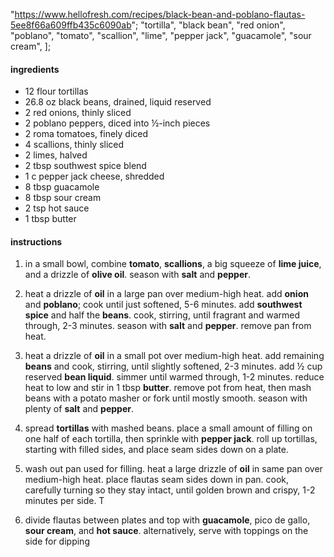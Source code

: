   "https://www.hellofresh.com/recipes/black-bean-and-poblano-flautas-5ee8f66a609ffb435c6090ab";
  "tortilla",
  "black bean",
  "red onion",
  "poblano",
  "tomato",
  "scallion",
  "lime",
  "pepper jack",
  "guacamole",
  "sour cream",
];

#### ingredients

- 12 flour tortillas
- 26.8 oz black beans, drained, liquid reserved
- 2 red onions, thinly sliced
- 2 poblano peppers, diced into ½-inch pieces
- 2 roma tomatoes, finely diced
- 4 scallions, thinly sliced
- 2 limes, halved
- 2 tbsp southwest spice blend
- 1 c pepper jack cheese, shredded
- 8 tbsp guacamole
- 8 tbsp sour cream
- 2 tsp hot sauce
- 1 tbsp butter

#### instructions

1. in a small bowl, combine **tomato**, **scallions**, a big squeeze of **lime juice**, and a drizzle of **olive oil**. season with **salt** and **pepper**.

2. heat a drizzle of **oil** in a large pan over medium-high heat. add **onion** and **poblano**; cook until just softened, 5-6 minutes. add **southwest spice** and half the **beans**. cook, stirring, until fragrant and warmed through, 2-3 minutes. season with **salt** and **pepper**. remove pan from heat.

3. heat a drizzle of **oil** in a small pot over medium-high heat. add remaining **beans** and cook, stirring, until slightly softened, 2-3 minutes. add ½ cup reserved **bean liquid**. simmer until warmed through, 1-2 minutes. reduce heat to low and stir in 1 tbsp **butter**. remove pot from heat, then mash beans with a potato masher or fork until mostly smooth. season with plenty of **salt** and **pepper**.

4. spread **tortillas** with mashed beans. place a small amount of filling on one half of each tortilla, then sprinkle with **pepper jack**. roll up tortillas, starting with filled sides, and place seam sides down on a plate.

5. wash out pan used for filling. heat a large drizzle of **oil** in same pan over medium-high heat. place flautas seam sides down in pan. cook, carefully turning so they stay intact, until golden brown and crispy, 1-2 minutes per side. T

6. divide flautas between plates and top with **guacamole**, pico de gallo, **sour cream**, and **hot sauce**. alternatively, serve with toppings on the side for dipping
